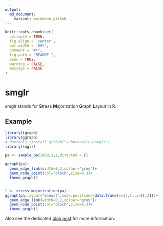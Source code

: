 ```yaml
---
output:
  md_document:
    variant: markdown_github
---
```


<!-- README.md is generated from README.Rmd. Please edit that file -->

```r
knitr::opts_chunk$set(
  collapse = TRUE,
  fig.align = 'center',
  out.width = '80%', 
  comment = "#>",
  fig.path = "README-",
  echo = TRUE, 
  warning = FALSE, 
  message = FALSE
)
```

# smglr

smglr stands for **S**tress **M**ajorization **G**raph **L**ayout in R.

## Example


```r
library(igraph)   
library(ggraph)   
# devtools::install_github("schochastics/smglr")
library(smglr)

pa <- sample_pa(1000,1,1,directed = F)

ggraph(pa)+
  geom_edge_link(width=0.2,colour="grey")+
  geom_node_point(col="black",size=0.3)+
  theme_graph()


l <- stress_majorization(pa)
ggraph(pa,layout="manual",node.positions=data.frame(x=l[,1],y=l[,2]))+
  geom_edge_link(width=0.2,colour="grey")+
  geom_node_point(col="black",size=0.3)+
  theme_graph()

```

Also see the dedicated [blog post](http://blog.schochastics.net/post/stress-based-graph-layouts/) for more information.
